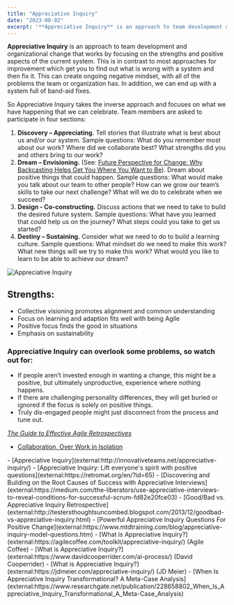 ```yaml
---
title: "Appreciative Inquiry"
date: "2023-08-02"
excerpt: '**Appreciative Inquiry** is an approach to team development and organizational change that'
---
```


**Appreciative Inquiry** is an approach to team development and organizational change that works by focusing on the strengths and positive aspects of the current system. This is in contrast to most approaches for improvement which get you to find out what is wrong with a system and then fix it. This can create ongoing negative mindset, with all of the problems the team or organization has. In addition, we can end up with a system full of band-aid fixes.

So Appreciative Inquiry takes the inverse approach and focuses on what we have happening that we can celebrate. Team members are asked to participate in four sections:

1. **Discovery – Appreciating.** Tell stories that illustrate what is best about us and/or our system. Sample questions: What do you remember most about our work? Where did we collaborate best? What strengths did you and others bring to our work?
2. **Dream – Envisioning.** (See: [Future Perspective for Change: Why Backcasting Helps Get You Where You Want to Be](/blog/future-perspective-for-organizational-change)). Dream about positive things that could happen. Sample questions: What would make you talk about our team to other people? How can we grow our team’s skills to take our next challenge? What will we do to celebrate when we succeed?
3. **Design - Co-constructing.** Discuss actions that we need to take to build the desired future system. Sample questions: What have you learned that could help us on the journey? What steps could you take to get us started?
4. **Destiny – Sustaining.** Consider what we need to do to build a learning culture. Sample questions: What mindset do we need to make this work? What new things will we try to make this work? What would you like to learn to be able to achieve our dream?

![Appreciative Inquiry](src/content/glossary/appreciative-inquiry/images/Appreciative-Inquiry.jpg)

## Strengths:

- Collective visioning promotes alignment and common understanding
- Focus on learning and adaption fits well with being Agile
- Positive focus finds the good in situations
- Emphasis on sustainability

### **Appreciative Inquiry can overlook some problems, so watch out for:**

- If people aren’t invested enough in wanting a change, this might be a positive, but ultimately unproductive, experience where nothing happens.
- If there are challenging personality differences, they will get buried or ignored if the focus is solely on positive things.
- Truly dis-engaged people might just disconnect from the process and tune out.

[_The Guide to Effective Agile Retrospectives_](/guide-to-effective-agile-retrospectives)
<LinkList heading = "Agile Pain Relief Blog Entries">
- [Collaboration, Over Work in Isolation](/blog/collaboration-over-work-in-isolation)
</LinkList>

<HighlightBox heading="Resource Links" variant="resourceLinks">
- [Appreciative Inquiry](external:http://innovativeteams.net/appreciative-inquiry/)
- [Appreciative Inquiry: Lift everyone's spirit with positive questions](external:https://retromat.org/en/?id=65)
- [Discovering and Building on the Root Causes of Success with Appreciative Interviews](external:https://medium.com/the-liberators/use-appreciative-interviews-to-reveal-conditions-for-successful-scrum-fd82e20fce03)
- [Good/Bad vs. Appreciative Inquiry Retrospective](external:http://testersthoughtsuncombed.blogspot.com/2013/12/goodbad-vs-appreciative-inquiry.html)
- [Powerful Appreciative Inquiry Questions For Positive Change](external:https://www.mtdtraining.com/blog/appreciative-inquiry-model-questions.htm)
- [What is Appreciative Inquiry?](external:https://agilecoffee.com/toolkit/appreciative-inquiry/) (Agile Coffee)
- [What is Appreciative Inquiry?](external:https://www.davidcooperrider.com/ai-process/) (David Cooperrider)
- [What is Appreciative Inquiry?](external:https://jdmeier.com/appreciative-inquiry/) (JD Meier)
- [When Is Appreciative Inquiry Transformational? A Meta-Case Analysis](external:https://www.researchgate.net/publication/228658802_When_Is_Appreciative_Inquiry_Transformational_A_Meta-Case_Analysis)
</HighlightBox>
